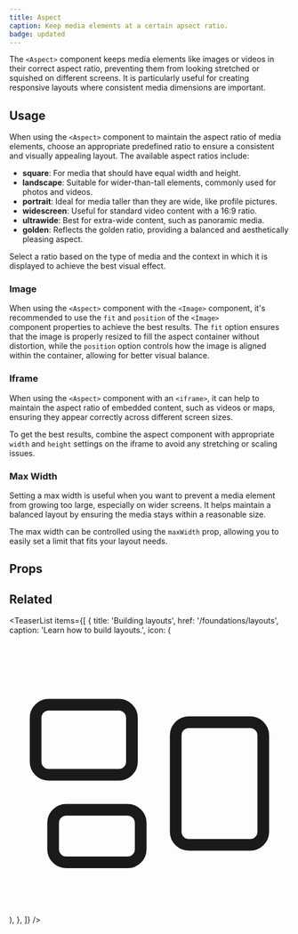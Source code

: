```yaml
---
title: Aspect
caption: Keep media elements at a certain apsect ratio.
badge: updated
---
```


The `<Aspect>` component keeps media elements like images or videos in their correct aspect ratio, preventing them from looking stretched or squished on different screens. It is particularly useful for creating responsive layouts where consistent media dimensions are important.

## Usage

When using the `<Aspect>` component to maintain the aspect ratio of media elements, choose an appropriate predefined ratio to ensure a consistent and visually appealing layout. The available aspect ratios include:

- **square**: For media that should have equal width and height.
- **landscape**: Suitable for wider-than-tall elements, commonly used for photos and videos.
- **portrait**: Ideal for media taller than they are wide, like profile pictures.
- **widescreen**: Useful for standard video content with a 16:9 ratio.
- **ultrawide**: Best for extra-wide content, such as panoramic media.
- **golden**: Reflects the golden ratio, providing a balanced and aesthetically pleasing aspect.

Select a ratio based on the type of media and the context in which it is displayed to achieve the best visual effect.

<ComponentDemo file="./aspect-ratio.demo.tsx" />

### Image

When using the `<Aspect>` component with the `<Image>` component, it's recommended to use the `fit` and `position` of the `<Image>`  component properties to achieve the best results. The `fit` option ensures that the image is properly resized to fill the aspect container without distortion, while the `position` option controls how the image is aligned within the container, allowing for better visual balance.

<ComponentDemo file="./aspect-image.demo.tsx" />

### Iframe

When using the `<Aspect>` component with an `<iframe>`, it can help to maintain the aspect ratio of embedded content, such as videos or maps, ensuring they appear correctly across different screen sizes.

To get the best results, combine the aspect component with appropriate `width` and `height` settings on the iframe to avoid any stretching or scaling issues.

<ComponentDemo file="./aspect-iframe.demo.tsx" />

### Max Width

Setting a max width is useful when you want to prevent a media element from growing too large, especially on wider screens. It helps maintain a balanced layout by ensuring the media stays within a reasonable size.

The max width can be controlled using the `maxWidth` prop, allowing you to easily set a limit that fits your layout needs.

<ComponentDemo file="./aspect-max-width.demo.tsx" />

## Props

<StorybookHintMessage component={title} />

<PropsTable component={title} />

## Related

<TeaserList
  items={[
    {
      title: 'Building layouts',
      href: '/foundations/layouts',
      caption: 'Learn how to build layouts.',
      icon: (
        <svg
          xmlns="http://www.w3.org/2000/svg"
          fill="none"
          viewBox="0 0 24 24"
          strokeWidth={1.5}
          stroke="currentColor"
          className="size-6"
        >
          <path
            strokeLinecap="round"
            strokeLinejoin="round"
            d="M2.25 7.125C2.25 6.504 2.754 6 3.375 6h6c.621 0 1.125.504 1.125 1.125v3.75c0 .621-.504 1.125-1.125 1.125h-6a1.125 1.125 0 0 1-1.125-1.125v-3.75ZM14.25 8.625c0-.621.504-1.125 1.125-1.125h5.25c.621 0 1.125.504 1.125 1.125v8.25c0 .621-.504 1.125-1.125 1.125h-5.25a1.125 1.125 0 0 1-1.125-1.125v-8.25ZM3.75 16.125c0-.621.504-1.125 1.125-1.125h5.25c.621 0 1.125.504 1.125 1.125v2.25c0 .621-.504 1.125-1.125 1.125h-5.25a1.125 1.125 0 0 1-1.125-1.125v-2.25Z"
          />
        </svg>
      ),
    },
  ]}
/>
